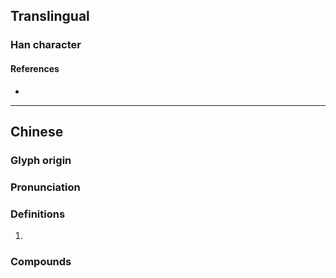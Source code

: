 {{also|妫|嬀}}
{{character info/new}}
==Translingual==

===Han character===
{{Han char|rn=38|rad=女|as=09|sn=12|four=42427|canj=VIKF|ids=⿰女為}}

====References====
* {{Han ref|kx=0267.361|hdz=21068.180|uh=5AAF|ud=23215|bh=D8B5|bd=55477}}

----

==Chinese==
{{zh-forms|s=妫|t2=嬀}}
{{zh-wp|zh:媯姓}}

===Glyph origin===
{{Han etym|嬀}}
{{Han compound|女|為|ls=psc|c1=s|c2=p|t1=woman}}

===Pronunciation===
{{zh-pron
|m=guī
|c=gwai1
|mc=
|oc=y
|cat=
}}

===Definitions===
{{zh-hanzi}}

# {{surname|zh}}

===Compounds===
{{zh-der|息媯|媯汭|媯河|媯水}}